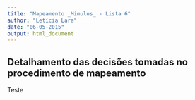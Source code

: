 ```yaml
---
title: "Mapeamento _Mimulus_ - Lista 6"
author: "Letícia Lara"
date: "06-05-2015"
output: html_document
---
```


## Detalhamento das decisões tomadas no procedimento de mapeamento

Teste
